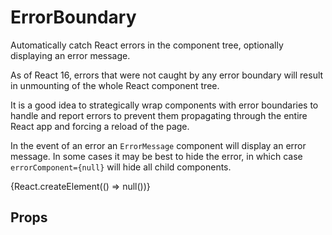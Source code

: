 
<Meta title="Candidates/ErrorBoundary" component={ErrorBoundary} />

# ErrorBoundary

Automatically catch React errors in the component tree, optionally displaying an error message.

As of React 16, errors that were not caught by any error boundary will result in unmounting of the whole React component tree.

It is a good idea to strategically wrap components with error boundaries to handle and report errors to prevent them propagating through the entire React app and forcing a reload of the page.

In the event of an error an `ErrorMessage` component will display an error message. In some cases it may be best to hide the error, in which case `errorComponent={null}` will hide all child components.

<Canvas>
  <Story name="default">
    <ErrorBoundary>{React.createElement(() => null())}</ErrorBoundary>
  </Story>
</Canvas>

## Props

<ArgsTable of={ErrorBoundary} />

